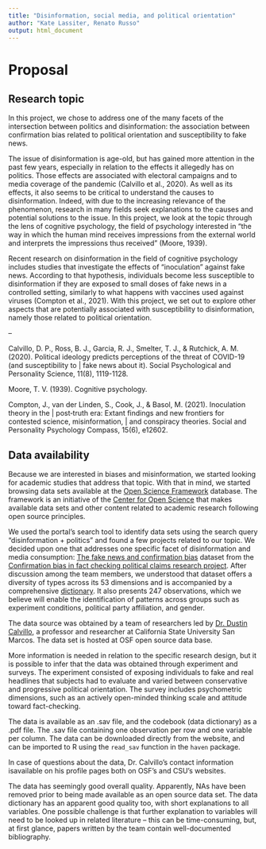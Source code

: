 ```yaml
---
title: "Disinformation, social media, and political orientation"
author: "Kate Lassiter, Renato Russo"
output: html_document
---
```


# Proposal

## Research topic
In this project, we chose to address one of the many facets of the intersection between politics and disinformation: the association between confirmation bias related to political orientation and susceptibility to fake news.


The issue of disinformation is age-old, but has gained more attention in the past few years, especially in relation to the effects it allegedly has on politics. Those effects are associated with electoral campaigns and to media coverage of the pandemic (Calvillo et al., 2020). As well as its effects, it also seems to be critical to understand the causes to disinformation. Indeed, with due to the increasing relevance of the phenomenon, research in many fields seek explanations to the causes and potential solutions to the issue. In this project, we look at the topic through the lens of cognitive psychology, the field of psychology interested in “the way in which the human mind receives impressions from the external world and interprets the impressions thus received” (Moore, 1939).


Recent research on disinformation in the field of cognitive psychology includes studies that investigate the effects of “inoculation” against fake news. According to that hypothesis, individuals become less susceptible to disinformation if they are exposed to small doses of fake news in a controlled setting, similarly to what happens with vaccines used against viruses (Compton et al., 2021). With this project, we set out to explore other aspects that are potentially associated with susceptibility to disinformation, namely those related to political orientation.

–

Calvillo, D. P., Ross, B. J., Garcia, R. J., Smelter, T. J., & Rutchick, A. M. (2020). Political ideology predicts perceptions of the threat of COVID-19 (and susceptibility to | fake news about it). Social Psychological and Personality Science, 11(8), 1119-1128.

Moore, T. V. (1939). Cognitive psychology.

Compton, J., van der Linden, S., Cook, J., & Basol, M. (2021). Inoculation theory in the | post‐truth era: Extant findings and new frontiers for contested science, misinformation, | and conspiracy theories. Social and Personality Psychology Compass, 15(6), e12602.



## Data availability
Because we are interested in biases and misinformation, we started looking for academic studies that address that topic. With that in mind, we started browsing data sets available at the [Open Science Framework](https://osf.io/dashboard)  database. The framework is an initiative of the [Center for Open Science](https://www.cos.io/) that makes available data sets and other content related to academic research following open source principles.

We used the portal's search tool to identify data sets using the search query "disinformation + politics" and found a few projects related to our topic. We decided upon one that addresses one specific facet of disinformation and media consumption: [The fake news and confirmation bias](https://osf.io/fqncj) dataset from the [Confirmation bias in fact checking political claims research project](https://osf.io/e6jy4/).
After discussion among the team members, we understood that dataset offers a diversity of types across its 53 dimensions and is accompanied by a comprehensive [dictionary](https://osf.io/9r8hy). It also presents 247 observations, which we believe will enable the
identification of patterns across groups such as experiment conditions, political party affiliation, and gender.

The data source was obtained by a team of researchers led by [Dr. Dustin Calvillo](https://scholar.google.com/citations?user=PxQ8_zEAAAAJ&hl=en&oi=ao), a professor and researcher at California State University San Marcos. The data set is hosted at OSF open source data base.

More information is needed in relation to the specific research design, but it is possible to infer that the data was obtained through experiment and surveys. The experiment consisted of exposing individuals to fake and real headlines that subjects had to evaluate and varied between conservative and progressive political orientation. The survey includes psychometric dimensions, such as an actively
open-minded thinking scale and attitude toward fact-checking.

The data is available as an .sav file, and the codebook (data dictionary) as a .pdf file. The .sav file containing one observation per row and one variable per column. The data can be downloaded directly from the website, and can be imported to R using the ```read_sav``` function in the ```haven``` package.

In case of questions about the data, Dr. Calvillo's contact information isavailable on his profile pages both on OSF's and CSU's websites.

The data has seemingly good overall quality. Apparently, NAs have been removed prior to being made available as an open source data set. The data dictionary has an apparent good quality too, with short explanations to all variables. One possible challenge is that further explanation to variables will need to be looked up in related literature -- this can be time-consuming, but, at first glance, papers written by the team contain well-documented bibliography.

